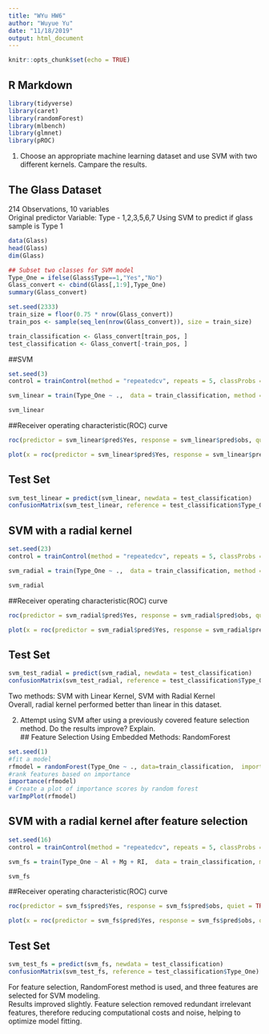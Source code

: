 ---
title: "WYu HW6"
author: "Wuyue Yu"
date: "11/18/2019"
output: html_document
---

```{r setup, include=FALSE}
knitr::opts_chunk$set(echo = TRUE)
```

## R Markdown

```{r load relevant libraries, include=FALSE}
library(tidyverse)
library(caret)
library(randomForest)
library(mlbench)
library(glmnet)
library(pROC)
```

1. Choose an appropriate machine learning dataset and use SVM with two different kernels. Campare the results. 

## The Glass Dataset     
214 Observations, 10 variables      
Original predictor Variable: Type - 1,2,3,5,6,7
Using SVM to predict if glass sample is Type 1

```{r load Glass dataset}
data(Glass)
head(Glass)
dim(Glass)

## Subset two classes for SVM model
Type_One = ifelse(Glass$Type==1,"Yes","No")
Glass_convert <- cbind(Glass[,1:9],Type_One)
summary(Glass_convert)

set.seed(2333)
train_size = floor(0.75 * nrow(Glass_convert))
train_pos <- sample(seq_len(nrow(Glass_convert)), size = train_size)

train_classification <- Glass_convert[train_pos, ]
test_classification <- Glass_convert[-train_pos, ]
```

##SVM 

```{r}
set.seed(3)
control = trainControl(method = "repeatedcv", repeats = 5, classProbs = T, savePredictions = T)

svm_linear = train(Type_One ~ .,  data = train_classification, method = "svmLinear", tuneLength = 10, trControl = control)

svm_linear
```

##Receiver operating characteristic(ROC) curve
```{r}
roc(predictor = svm_linear$pred$Yes, response = svm_linear$pred$obs, quiet = TRUE)$auc

plot(x = roc(predictor = svm_linear$pred$Yes, response = svm_linear$pred$obs, quiet = TRUE)$specificities, y = roc(predictor = svm_linear$pred$Yes, response = svm_linear$pred$obs, quiet = TRUE)$sensitivities, col= "blue", xlim = c(1, 0), type ="l", ylab = "Sensitivity", xlab = "Specificity")

```

## Test Set 
```{r}
svm_test_linear = predict(svm_linear, newdata = test_classification)
confusionMatrix(svm_test_linear, reference = test_classification$Type_One)
```

## SVM with a radial kernel 
```{r}
set.seed(23)
control = trainControl(method = "repeatedcv", repeats = 5, classProbs = T, savePredictions = T)

svm_radial = train(Type_One ~ .,  data = train_classification, method = "svmRadial", tuneLength = 10, trControl = control)

svm_radial
```

##Receiver operating characteristic(ROC) curve
```{r}
roc(predictor = svm_radial$pred$Yes, response = svm_radial$pred$obs, quiet = TRUE)$auc

plot(x = roc(predictor = svm_radial$pred$Yes, response = svm_radial$pred$obs, quiet = TRUE)$specificities, y = roc(predictor = svm_radial$pred$Yes, response = svm_radial$pred$obs, quiet = TRUE)$sensitivities, col= "blue", xlim = c(1, 0), type ="l", ylab = "Sensitivity", xlab = "Specificity")

```

## Test Set 
```{r}
svm_test_radial = predict(svm_radial, newdata = test_classification)
confusionMatrix(svm_test_radial, reference = test_classification$Type_One)
```

Two methods: SVM with Linear Kernel, SVM with Radial Kernel     
Overall, radial kernel performed better than linear in this dataset.     

2. Attempt using SVM after using a previously covered feature selection method. Do the results improve? Explain.     
## Feature Selection Using Embedded Methods: RandomForest
```{r importance}
set.seed(1)
#fit a model
rfmodel = randomForest(Type_One ~ ., data=train_classification,  importance = TRUE, oob.times = 15, confusion = TRUE)
#rank features based on importance 
importance(rfmodel)
# Create a plot of importance scores by random forest
varImpPlot(rfmodel)
```
## SVM with a radial kernel after feature selection 
```{r}
set.seed(16)
control = trainControl(method = "repeatedcv", repeats = 5, classProbs = T, savePredictions = T)

svm_fs = train(Type_One ~ Al + Mg + RI,  data = train_classification, method = "svmRadial", tuneLength = 10, trControl = control)

svm_fs
```

##Receiver operating characteristic(ROC) curve
```{r}
roc(predictor = svm_fs$pred$Yes, response = svm_fs$pred$obs, quiet = TRUE)$auc

plot(x = roc(predictor = svm_fs$pred$Yes, response = svm_fs$pred$obs, quiet = TRUE)$specificities, y = roc(predictor = svm_fs$pred$Yes, response = svm_fs$pred$obs, quiet = TRUE)$sensitivities, col= "blue", xlim = c(1, 0), type ="l", ylab = "Sensitivity", xlab = "Specificity")

```

## Test Set 
```{r}
svm_test_fs = predict(svm_fs, newdata = test_classification)
confusionMatrix(svm_test_fs, reference = test_classification$Type_One)
```

For feature selection, RandomForest method is used, and three features are selected for SVM modeling.        
Results improved slightly. Feature selection removed redundant irrelevant features, therefore reducing computational costs and noise, helping to optimize model fitting.